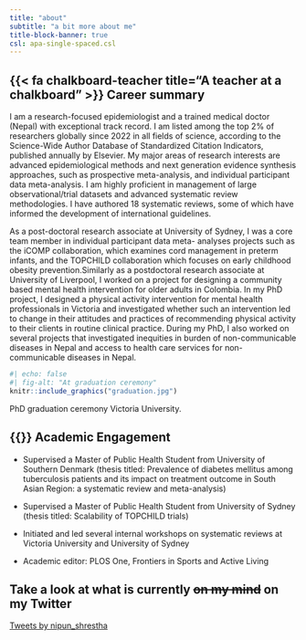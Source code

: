 ```yaml
---
title: "about"
subtitle: "a bit more about me"
title-block-banner: true
csl: apa-single-spaced.csl
---
```


## {{< fa chalkboard-teacher title="A teacher at a chalkboard" >}} Career summary

I am a research-focused epidemiologist and a trained medical doctor (Nepal) with exceptional track record. I am listed among the top 2% of researchers globally since 2022 in all fields of science, according to the Science-Wide Author Database of Standardized Citation Indicators, published annually by Elsevier. My major areas of research interests are advanced epidemiological methods and next generation evidence synthesis approaches, such as prospective meta-analysis, and individual participant data meta-analysis. I am highly proficient in management of large observational/trial datasets and advanced systematic review methodologies. I have authored 18 systematic reviews, some of which have informed the development of international guidelines.

As a post-doctoral research associate at University of Sydney, I was a core team member in individual participant data meta- analyses projects such as the iCOMP collaboration, which examines cord management in preterm infants, and the TOPCHILD collaboration which focuses on early childhood obesity prevention.Similarly as a postdoctoral research associate at University of Liverpool, I worked on a project for designing a community based mental health intervention for older adults in Colombia. In my PhD project, I designed a physical activity intervention for mental health professionals in Victoria and investigated whether such an intervention led to change in their attitudes and practices of recommending physical activity to their clients in routine clinical practice. During my PhD, I also worked on several projects that investigated inequities in burden of non-communicable diseases in Nepal and access to health care services for non-communicable diseases in Nepal.

::: column-margin
```r
#| echo: false
#| fig-alt: "At graduation ceremony"
knitr::include_graphics("graduation.jpg")
```

::: {.center-text .extra-small-text .dark-gray-text .topbr}
PhD graduation ceremony Victoria University.
:::
:::

## {{<fa book>}} Academic Engagement

-   Supervised a Master of Public Health Student from University of Southern Denmark (thesis titled: Prevalence of diabetes mellitus among tuberculosis patients and its impact on treatment outcome in South Asian Region: a systematic review and meta-analysis)

-   Supervised a Master of Public Health Student from University of Sydney (thesis titled: Scalability of TOPCHILD trials)

-   Initiated and led several internal workshops on systematic reviews at Victoria University and University of Sydney

-   Academic editor: PLOS One, Frontiers in Sports and Active Living

## Take a look at what is currently ~~on my mind~~ on my Twitter

```{=html}

<a class="twitter-timeline" data-width="500" data-height="500" href="https://twitter.com/nipun_shrestha?ref_src=twsrc%5Etfw">Tweets by nipun_shrestha</a>
<script async src="https://platform.twitter.com/widgets.js" charset="utf-8"></script>
```
